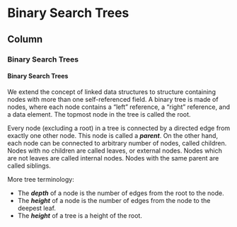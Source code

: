 
Binary Search Trees {data-navmenu="Trees"}
====================================

Column {.tabset}
----------------------------------------------


### Binary Search Trees

<h4>Binary Search Trees</h4>



We extend the concept of linked data structures to structure containing nodes with more than one self-referenced field. A binary tree is made of nodes, where each node contains a "left" reference, a "right" reference, and a data element. The topmost node in the tree is called the root.


Every node (excluding a root) in a tree is connected by a directed edge from exactly one other node. This node is called a ***parent***. On the other hand, each node can be connected to arbitrary number of nodes, called children. Nodes with no children are called leaves, or external nodes. Nodes which are not leaves are called internal nodes. Nodes with the same parent are called siblings.

 
More tree terminology:

* The ***depth*** of a node is the number of edges from the root to the node.
* The ***height*** of a node is the number of edges from the node to the deepest leaf.
* The ***height*** of a tree is a height of the root.


